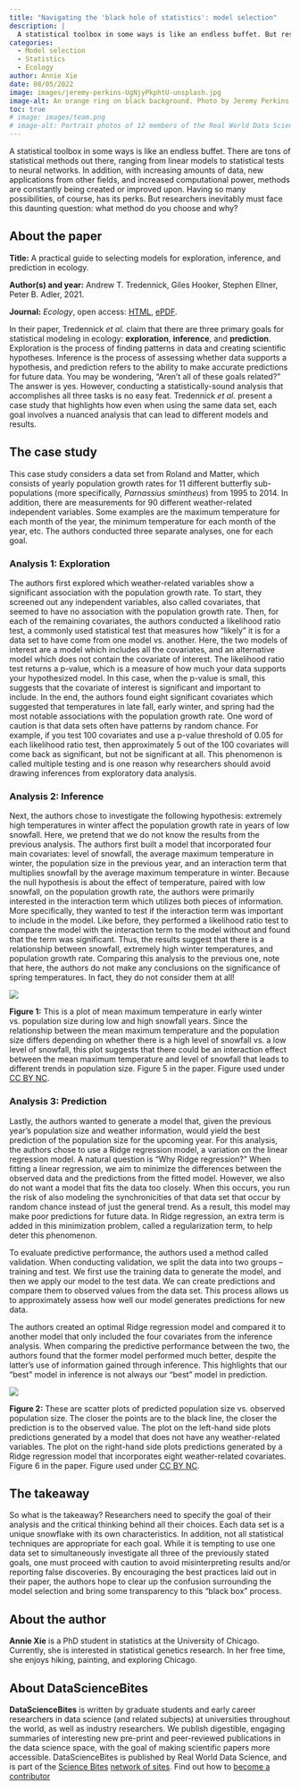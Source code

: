 ```yaml
---
title: "Navigating the 'black hole of statistics': model selection"
description: |
  A statistical toolbox in some ways is like an endless buffet. But researchers inevitably must face this daunting question: what method do you choose and why? Annie Xie summarises a new paper that seeks to address this issue.
categories:
  - Model selection
  - Statistics
  - Ecology
author: Annie Xie
date: 08/05/2022
image: images/jeremy-perkins-UgNjyPkphtU-unsplash.jpg
image-alt: An orange ring on black background. Photo by Jeremy Perkins on Unsplash.
toc: true
# image: images/team.png
# image-alt: Portrait photos of 12 members of the Real World Data Science Editorial team
---
```


A statistical toolbox in some ways is like an endless buffet. There are tons of statistical methods out there, ranging from linear models to statistical tests to neural networks. In addition, with increasing amounts of data, new applications from other fields, and increased computational power, methods are constantly being created or improved upon. Having so many possibilities, of course, has its perks. But researchers inevitably must face this daunting question: what method do you choose and why?

:::{.callout-note collapse="false"}
## About the paper 

**Title:** A practical guide to selecting models for exploration, inference, and prediction in ecology.

**Author(s) and year:** Andrew T. Tredennick, Giles Hooker, Stephen Ellner, Peter B. Adler, 2021.

**Journal:** *Ecology*, open access: [HTML](https://esajournals.onlinelibrary.wiley.com/doi/10.1002/ecy.3336), [ePDF](https://esajournals.onlinelibrary.wiley.com/doi/epdf/10.1002/ecy.3336). 
:::

In their paper, Tredennick *et al.* claim that there are three primary goals for statistical modeling in ecology: **exploration**, **inference**, and **prediction**. Exploration is the process of finding patterns in data and creating scientific hypotheses. Inference is the process of assessing whether data supports a hypothesis, and prediction refers to the ability to make accurate predictions for future data. You may be wondering, “Aren’t all of these goals related?” The answer is yes. However, conducting a statistically-sound analysis that accomplishes all three tasks is no easy feat. Tredennick *et al.* present a case study that highlights how even when using the same data set, each goal involves a nuanced analysis that can lead to different models and results.

## The case study

This case study considers a data set from Roland and Matter, which consists of yearly population growth rates for 11 different butterfly sub-populations (more specifically, *Parnassius smintheus*) from 1995 to 2014. In addition, there are measurements for 90 different weather-related independent variables. Some examples are the maximum temperature for each month of the year, the minimum temperature for each month of the year, etc. The authors conducted three separate analyses, one for each goal.

### Analysis 1: Exploration

The authors first explored which weather-related variables show a significant association with the population growth rate. To start, they screened out any independent variables, also called covariates, that seemed to have no association with the population growth rate. Then, for each of the remaining covariates, the authors conducted a likelihood ratio test, a commonly used statistical test that measures how “likely” it is for a data set to have come from one model vs. another. Here, the two models of interest are a model which includes all the covariates, and an alternative model which does not contain the covariate of interest. The likelihood ratio test returns a p-value, which is a measure of how much your data supports your hypothesized model. In this case, when the p-value is small, this suggests that the covariate of interest is significant and important to include. In the end, the authors found eight significant covariates which suggested that temperatures in late fall, early winter, and spring had the most notable associations with the population growth rate. One word of caution is that data sets often have patterns by random chance. For example, if you test 100 covariates and use a p-value threshold of 0.05 for each likelihood ratio test, then approximately 5 out of the 100 covariates will come back as significant, but not be significant at all. This phenomenon is called multiple testing and is one reason why researchers should avoid drawing inferences from exploratory data analysis.

### Analysis 2: Inference

Next, the authors chose to investigate the following hypothesis: extremely high temperatures in winter affect the population growth rate in years of low snowfall. Here, we pretend that we do not know the results from the previous analysis. The authors first built a model that incorporated four main covariates: level of snowfall, the average maximum temperature in winter, the population size in the previous year, and an interaction term that multiplies snowfall by the average maximum temperature in winter. Because the null hypothesis is about the effect of temperature, paired with low snowfall, on the population growth rate, the authors were primarily interested in the interaction term which utilizes both pieces of information. More specifically, they wanted to test if the interaction term was important to include in the model. Like before, they performed a likelihood ratio test to compare the model with the interaction term to the model without and found that the term was significant. Thus, the results suggest that there is a relationship between snowfall, extremely high winter temperatures, and population growth rate. Comparing this analysis to the previous one, note that here, the authors do not make any conclusions on the significance of spring temperatures. In fact, they do not consider them at all!

::: {.column-body}
![](images/fig1.png)
:::
::: {.column-margin}
**Figure 1:** This is a plot of mean maximum temperature in early winter vs. population size during low and high snowfall years. Since the relationship between the mean maximum temperature and the population size differs depending on whether there is a high level of snowfall vs. a low level of snowfall, this plot suggests that there could be an interaction effect between the mean maximum temperature and level of snowfall that leads to different trends in population size. Figure 5 in the paper. Figure used under [CC BY NC](https://creativecommons.org/licenses/by-nc/4.0/).
:::

### Analysis 3: Prediction

Lastly, the authors wanted to generate a model that, given the previous year’s population size and weather information, would yield the best prediction of the population size for the upcoming year. For this analysis, the authors chose to use a Ridge regression model, a variation on the linear regression model. A natural question is “Why Ridge regression?” When fitting a linear regression, we aim to minimize the differences between the observed data and the predictions from the fitted model. However, we also do not want a model that fits the data too closely. When this occurs, you run the risk of also modeling the synchronicities of that data set that occur by random chance instead of just the general trend. As a result, this model may make poor predictions for future data. In Ridge regression, an extra term is added in this minimization problem, called a regularization term, to help deter this phenomenon.

To evaluate predictive performance, the authors used a method called validation. When conducting validation, we split the data into two groups – training and test. We first use the training data to generate the model, and then we apply our model to the test data. We can create predictions and compare them to observed values from the data set. This process allows us to approximately assess how well our model generates predictions for new data. 

The authors created an optimal Ridge regression model and compared it to another model that only included the four covariates from the inference analysis. When comparing the predictive performance between the two, the authors found that the former model performed much better, despite the latter’s use of information gained through inference. This highlights that our “best” model in inference is not always our “best” model in prediction. 

::: {.column-screen-inset-left}
![](images/fig2.png)
:::
::: {.column-margin}
**Figure 2:** These are scatter plots of predicted population size vs. observed population size. The closer the points are to the black line, the closer the prediction is to the observed value. The plot on the left-hand side plots predictions generated by a model that does not have any weather-related variables. The plot on the right-hand side plots predictions generated by a Ridge regression model that incorporates eight weather-related covariates. Figure 6 in the paper. Figure used under [CC BY NC](https://creativecommons.org/licenses/by-nc/4.0/).
:::

## The takeaway

So what is the takeaway? Researchers need to specify the goal of their analysis and the critical thinking behind all their choices. Each data set is a unique snowflake with its own characteristics. In addition, not all statistical techniques are appropriate for each goal. While it is tempting to use one data set to simultaneously investigate all three of the previously stated goals, one must proceed with caution to avoid misinterpreting results and/or reporting false discoveries. By encouraging the best practices laid out in their paper, the authors hope to clear up the confusion surrounding the model selection and bring some transparency to this “black box” process.

## About the author
**Annie Xie** is a PhD student in statistics at the University of Chicago. Currently, she is interested in statistical genetics research. In her free time, she enjoys hiking, painting, and exploring Chicago.

## About DataScienceBites
**DataScienceBites** is written by graduate students and early career researchers in data science (and related subjects) at universities throughout the world, as well as industry researchers. We publish digestible, engaging summaries of interesting new pre-print and peer-reviewed publications in the data science space, with the goal of making scientific papers more accessible. DataScienceBites is published by Real World Data Science, and is part of the [Science Bites](https://sciencebites.org/) [network of sites](https://sciencebites.org/sciencebites-sites-galaxy/). Find out how to [become a contributor](/contributor-docs/call-for-contributions.qmd)